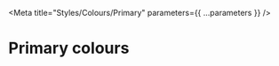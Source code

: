 
<Meta title="Styles/Colours/Primary" parameters={{ ...parameters }} />

# Primary colours

<CopyColourTable
  title="Grey"
  body={extractCssColourVariables(greyScheme)}
  included
  partial="primary/_grey.scss"
/>

<CopyColourTable
  title="Slate"
  body={extractCssColourVariables(slateScheme)}
  partial="primary/_slate.scss"
/>

<CopyColourTable
  title="Zinc"
  body={extractCssColourVariables(zincScheme)}
  partial="primary/_zinc.scss"
/>

<CopyColourTable
  title="Neutral"
  body={extractCssColourVariables(neutralScheme)}
  partial="primary/_neutral.scss"
/>

<CopyColourTable
  title="Stone"
  body={extractCssColourVariables(stoneScheme)}
  partial="primary/_stone.scss"
/>

<CopyColourTable
  title="Red"
  body={extractCssColourVariables(redScheme)}
  partial="primary/_red.scss"
/>

<CopyColourTable
  title="Orange"
  body={extractCssColourVariables(orangeScheme)}
  partial="primary/_orange.scss"
/>

<CopyColourTable
  title="Amber"
  body={extractCssColourVariables(amberScheme)}
  partial="primary/_amber.scss"
/>

<CopyColourTable
  title="Yellow"
  body={extractCssColourVariables(yellowScheme)}
  partial="primary/_yellow.scss"
/>

<CopyColourTable
  title="Lime"
  body={extractCssColourVariables(limeScheme)}
  partial="primary/_lime.scss"
/>

<CopyColourTable
  title="Green"
  body={extractCssColourVariables(greenScheme)}
  partial="primary/_green.scss"
/>

<CopyColourTable
  title="Emerald"
  body={extractCssColourVariables(emeraldScheme)}
  partial="primary/_emerald.scss"
/>

<CopyColourTable
  title="Teal"
  body={extractCssColourVariables(tealScheme)}
  partial="primary/_teal.scss"
/>

<CopyColourTable
  title="Cyan"
  body={extractCssColourVariables(cyanScheme)}
  partial="primary/_cyan.scss"
/>

<CopyColourTable
  title="Sky"
  body={extractCssColourVariables(skyScheme)}
  partial="primary/_sky.scss"
/>

<CopyColourTable
  title="Blue"
  body={extractCssColourVariables(blueScheme)}
  partial="primary/_blue.scss"
/>

<CopyColourTable
  title="Indigo"
  body={extractCssColourVariables(indigoScheme)}
  partial="primary/_indigo.scss"
/>

<CopyColourTable
  title="Violet"
  body={extractCssColourVariables(violetScheme)}
  partial="primary/_violet.scss"
/>

<CopyColourTable
  title="Purple"
  body={extractCssColourVariables(purpleScheme)}
  partial="primary/_purple.scss"
/>

<CopyColourTable
  title="Fuchsia"
  body={extractCssColourVariables(fuchsiaScheme)}
  partial="primary/_fuchsia.scss"
/>

<CopyColourTable
  title="Pink"
  body={extractCssColourVariables(pinkScheme)}
  partial="primary/_pink.scss"
/>

<CopyColourTable
  title="Rose"
  body={extractCssColourVariables(roseScheme)}
  partial="primary/_rose.scss"
/>
